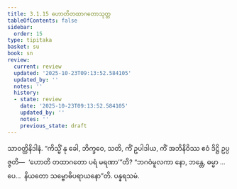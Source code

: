 ```yaml
---
title: 3.1.15 ဟောတိတထာဂတောသုတ္တ
tableOfContents: false
sidebar:
  order: 15
type: tipitaka
basket: su
book: sn
review:
  current: review
  updated: '2025-10-23T09:13:52.584105'
  updated_by: ''
  notes: ''
  history:
  - state: review
    date: '2025-10-23T09:13:52.584105'
    updated_by: ''
    notes: ''
    previous_state: draft
---
```



<ReviewStatus review={frontmatter.review} showDetails={true} />

<HypothesisAnnotation frontmatter={frontmatter} />

<DynamicBreadcrumb />

<Division number="220" book="sn" e="ch" v="18" p="310">

<Paragraph number="965" book="sn">
သာဝတ္ထိနိဒါနံ. “ကိသ္မိံ နု ခေါ, ဘိက္ခဝေ, သတိ, ကိံ ဥပါဒါယ, ကိံ အဘိနိဝိဿ ဧဝံ ဒိဋ္ဌိ ဥပ္ပဇ္ဇတိ—  ‘ဟောတိ တထာဂတော ပရံ မရဏာ’”တိ? “ဘဂဝံမူလကာ နော, ဘန္တေ, ဓမ္မာ …ပေ…  နိယတော သမ္ဗောဓိပရာယနော”တိ.

</Paragraph>
</Division>

<Paragraph number="966" type="center" book="sn">
ပန္နရသမံ.
</Paragraph>
